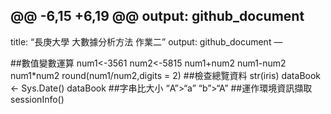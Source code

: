 @@ -6,15 +6,19 @@ output: github_document
---
title: "長庚大學 大數據分析方法 作業二"
output: github_document
---

##數值變數運算
num1<-3561
num2<-5815
num1+num2
num1-num2
num1*num2
round(num1/num2,digits = 2)
##檢查總覽資料
str(iris)
dataBook <- Sys.Date()
dataBook
##字串比大小
"A">"a"
"b">"A"
##運作環境資訊擷取
sessionInfo()



